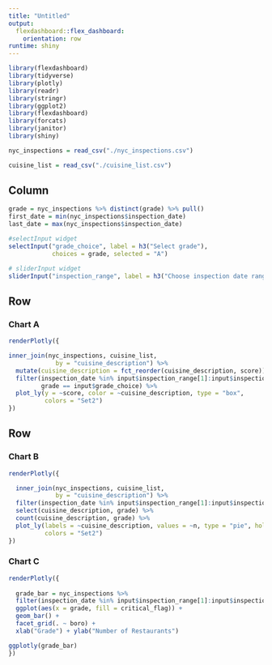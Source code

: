 ```yaml
---
title: "Untitled"
output: 
  flexdashboard::flex_dashboard:
    orientation: row
runtime: shiny
---
```


```r
library(flexdashboard)
library(tidyverse)
library(plotly)
library(readr)
library(stringr)
library(ggplot2)
library(flexdashboard)
library(forcats)
library(janitor)
library(shiny)

nyc_inspections = read_csv("./nyc_inspections.csv")

cuisine_list = read_csv("./cuisine_list.csv")
```

Column {.sidebar}
-----------------------------------------------------------------------

```r
grade = nyc_inspections %>% distinct(grade) %>% pull()
first_date = min(nyc_inspections$inspection_date)
last_date = max(nyc_inspections$inspection_date)

#selectInput widget
selectInput("grade_choice", label = h3("Select grade"),
            choices = grade, selected = "A")

# sliderInput widget
sliderInput("inspection_range", label = h3("Choose inspection date range"), min = first_date, max = last_date, value = c(as.POSIXct("2012-05-01"), as.POSIXct("2017-10-17")))

```


Row
-----------------------------------------------------------------------

### Chart A

```r
renderPlotly({

inner_join(nyc_inspections, cuisine_list,
             by = "cuisine_description") %>% 
  mutate(cuisine_description = fct_reorder(cuisine_description, score)) %>% 
  filter(inspection_date %in% input$inspection_range[1]:input$inspection_range[2], 
         grade == input$grade_choice) %>% 
  plot_ly(y = ~score, color = ~cuisine_description, type = "box",
          colors = "Set2")
})
```

Row {.tabset .tabset-fade}
-----------------------------------------------------------------------

### Chart B

```r
renderPlotly({

  inner_join(nyc_inspections, cuisine_list,
             by = "cuisine_description") %>%
  filter(inspection_date %in% input$inspection_range[1]:input$inspection_range[2],          grade == input$grade_choice) %>% 
  select(cuisine_description, grade) %>%
  count(cuisine_description, grade) %>%
  plot_ly(labels = ~cuisine_description, values = ~n, type = "pie", hole = 0.6,
          colors = "Set2")
})
```

### Chart C

```r
renderPlotly({
  
  grade_bar = nyc_inspections %>%
  filter(inspection_date %in% input$inspection_range[1]:input$inspection_range[2],          grade == input$grade_choice) %>% 
  ggplot(aes(x = grade, fill = critical_flag)) +
  geom_bar() +
  facet_grid(. ~ boro) +
  xlab("Grade") + ylab("Number of Restaurants")

ggplotly(grade_bar)
})

```

